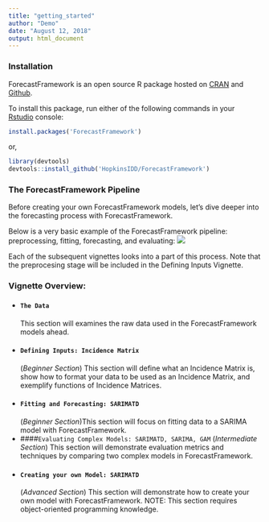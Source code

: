 ```yaml
---
title: "getting_started"
author: "Demo"
date: "August 12, 2018"
output: html_document
---
```


### Installation
ForecastFramework is an open source R package hosted on [CRAN](https://cran.r-project.org/web/packages/ForecastFramework/index.html) and [Github](https://github.com/HopkinsIDD/ForecastFramework). 

To install this package, run either of the following commands in your [Rstudio](https://www.rstudio.com/) console:
```r
install.packages('ForecastFramework')
```
or,
```r
library(devtools)
devtools::install_github('HopkinsIDD/ForecastFramework')
```


### The ForecastFramework Pipeline
Before creating your own ForecastFramework models, let's dive deeper into the forecasting process with ForecastFramework.

Below is a very basic example of the ForecastFramework pipeline: preprocessing, fitting, forecasting, and evaluating:
<img src="images/ff_pipeline.png" class="large">

Each of the subsequent vignettes looks into a part of this process. Note that the preprocesing stage will be included in the Defining Inputs Vignette.

### Vignette Overview:
* #### `The Data`
This section will examines the raw data used in the ForecastFramework models ahead.
* #### `Defining Inputs: Incidence Matrix`
(*Beginner Section*) This section will define what an Incidence Matrix is, show how to format your data to be used as an Incidence Matrix, and exemplify functions of Incidence Matrices.
* #### `Fitting and Forecasting: SARIMATD`
(*Beginner Section*)This section will focus on fitting data to a SARIMA model with ForecastFramework.
* ####`Evaluating Complex Models: SARIMATD, SARIMA, GAM`
(*Intermediate Section*) This section will demonstrate evaluation metrics and techniques by comparing two complex models in ForecastFramework.
* #### `Creating your own Model: SARIMATD`
(*Advanced Section*) This section will demonstrate how to create your own model with ForecastFramework. NOTE: This section requires object-oriented programming knowledge.
